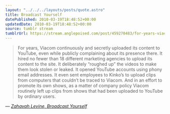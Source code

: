 ```yaml
---
layout: "../../../layouts/posts/quote.astro"
title: Broadcast Yourself
datePublished: 2010-03-19T18:48:52+00:00
updatedDate: 2010-03-19T18:48:52+00:00
source: tumblr stream
tumblrUrl: https://stream.anglepoised.com/post/459270483/for-years-viacom-continuously-and-secretly
---
```


> For years, Viacom continuously and secretly uploaded its content to YouTube, even while publicly complaining about its presence there. It hired no fewer than 18 different marketing agencies to upload its content to the site. It deliberately &ldquo;roughed up&rdquo; the videos to make them look stolen or leaked. It opened YouTube accounts using phony email addresses. It even sent employees to Kinko&rsquo;s to upload clips from computers that couldn&rsquo;t be traced to Viacom. And in an effort to promote its own shows, as a matter of company policy Viacom routinely left up clips from shows that had been uploaded to YouTube by ordinary users.

— <cite>[Zahavah Levine, _Broadcast Yourself_](http://youtube-global.blogspot.com/2010/03/broadcast-yourself.html)</cite>
